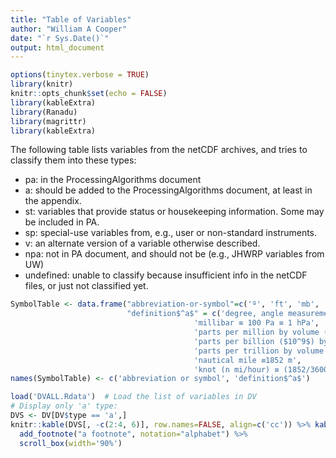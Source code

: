 ```yaml
---
title: "Table of Variables"
author: "William A Cooper"
date: "`r Sys.Date()`"
output: html_document
---
```


```r
options(tinytex.verbose = TRUE)
library(knitr)
knitr::opts_chunk$set(echo = FALSE)
library(kableExtra)
library(Ranadu)
library(magrittr)
library(kableExtra)
```

The following table lists variables from the netCDF archives, and tries to classify them into these types:  

* pa: in the ProcessingAlgorithms document  
* a:  should be added to the ProcessingAlgorithms document, at least in the appendix.  
* st: variables that provide status or housekeeping information. Some may be included in PA.  
* sp: special-use variables from, e.g., user or non-standard instruments.  
* v: an alternate version of a variable otherwise described.  
* npa: not in PA document, and should not be (e.g., JHWRP variables from UW)  
* undefined: unable to classify because insufficient info in the netCDF files, or just not classified yet.  




```r
SymbolTable <- data.frame("abbreviation-or-symbol"=c('º', 'ft', 'mb', 'ppmv', 'ppbv', 'pptv', 'n mi', 'kt'),
                          "definition$^a$" = c('degree, angle measurement ≡ $\\pi/180$', 'foot ≡ 0.3048 m',
                                         'millibar ≡ 100 Pa ≡ 1 hPa',
                                         'parts per million by volume (see item 4 above)',
                                         'parts per billion ($10^9$) by volume (see item 4 above)',
                                         'parts per trillion by volume (see item 4 above)',
                                         'nautical mile ≡1852 m',
                                         'knot (n mi/hour) ≡ (1852/3600) m/s = 0.514444… m/s'))
names(SymbolTable) <- c('abbreviation or symbol', 'definition$^a$')
```

```r
load('DVALL.Rdata')  # Load the list of variables in DV
# Display only 'a' type:
DVS <- DV[DV$type == 'a',]
knitr::kable(DVS[, -c(2:4, 6)], row.names=FALSE, align=c('cc')) %>% kable_styling(bootstrap_options = 'bordered') %>%
  add_footnote("a footnote", notation="alphabet") %>%
  scroll_box(width='90%')
```

